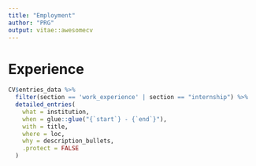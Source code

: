 ```yaml
---
title: "Employment"
author: "PRG"
output: vitae::awesomecv
---
```


# Experience
```r
CV$entries_data %>% 
  filter(section == 'work_experience' | section == "internship") %>% 
  detailed_entries(
    what = institution,
    when = glue::glue("{`start`} - {`end`}"),
    with = title,
    where = loc,
    why = description_bullets,
    .protect = FALSE
  )
```

